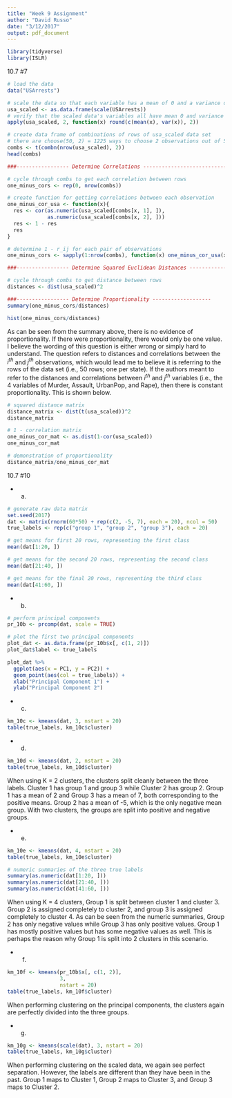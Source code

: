 ```yaml
---
title: "Week 9 Assignment"
author: "David Russo"
date: "3/12/2017"
output: pdf_document
---
```


```r
library(tidyverse)
library(ISLR)
```

10.7 #7
```r
# load the data
data("USArrests")

# scale the data so that each variable has a mean of 0 and a variance of 1
usa_scaled <- as.data.frame(scale(USArrests))
# verify that the scaled data's variables all have mean 0 and variance 1
apply(usa_scaled, 2, function(x) round(c(mean(x), var(x)), 2))

# create data frame of combinations of rows of usa_scaled data set
# there are choose(50, 2) = 1225 ways to choose 2 observations out of 50
combs <- t(combn(nrow(usa_scaled), 2))
head(combs)

###----------------- Determine Correlations ----------------------------

# cycle through combs to get each correlation between rows
one_minus_cors <- rep(0, nrow(combs))

# create function for getting correlations between each observation
one_minus_cor_usa <- function(x){
  res <- cor(as.numeric(usa_scaled[combs[x, 1], ]),
             as.numeric(usa_scaled[combs[x, 2], ]))
  res <- 1 - res
  res
}

# determine 1 - r_ij for each pair of observations
one_minus_cors <- sapply(1:nrow(combs), function(x) one_minus_cor_usa(x))

###----------------- Determine Squared Euclidean Distances --------------

# cycle through combs to get distance between rows
distances <- dist(usa_scaled)^2

###----------------- Determine Proportionality -------------------
summary(one_minus_cors/distances)

hist(one_minus_cors/distances)

```

As can be seen from the summary above, there is no evidence of proportionality. If there were proportionality, there would only be one value. I believe the wording of this question is either wrong or simply hard to understand. The question refers to distances and correlations between the $i^{th}$ and $j^{th}$ observations, which would lead me to believe it is referring to the rows of the data set (i.e., 50 rows; one per state). If the authors meant to refer to the distances and correlations between $i^{th}$ and $j^{th}$ variables (i.e., the 4 variables of Murder, Assault, UrbanPop, and Rape), then there is constant proportionality. This is shown below.

```r
# squared distance matrix 
distance_matrix <- dist(t(usa_scaled))^2
distance_matrix

# 1 - correlation matrix
one_minus_cor_mat <- as.dist(1-cor(usa_scaled))
one_minus_cor_mat

# demonstration of proportionality 
distance_matrix/one_minus_cor_mat
```

10.7 #10

  * a)
```r
# generate raw data matrix 
set.seed(2017)
dat <- matrix(rnorm(60*50) + rep(c(2, -5, 7), each = 20), ncol = 50)
true_labels <- rep(c("group 1", "group 2", "group 3"), each = 20)

# get means for first 20 rows, representing the first class
mean(dat[1:20, ])

# get means for the second 20 rows, representing the second class
mean(dat[21:40, ])

# get means for the final 20 rows, representing the third class
mean(dat[41:60, ])
```

  * b)
```r
# perform principal components
pr_10b <- prcomp(dat, scale = TRUE)

# plot the first two principal components
plot_dat <- as.data.frame(pr_10b$x[, c(1, 2)])
plot_dat$label <- true_labels

plot_dat %>%
  ggplot(aes(x = PC1, y = PC2)) +
  geom_point(aes(col = true_labels)) + 
  xlab("Principal Component 1") + 
  ylab("Principal Component 2")
```

  * c)
```r
km_10c <- kmeans(dat, 3, nstart = 20)
table(true_labels, km_10c$cluster)
```

  * d)
```r
km_10d <- kmeans(dat, 2, nstart = 20)
table(true_labels, km_10d$cluster)
```
When using K = 2 clusters, the clusters split cleanly between the three labels. Cluster 1 has group 1 and group 3 while Cluster 2 has group 2. Group 1 has a mean of 2 and Group 3 has a mean of 7, both corresponding to the positive means. Group 2 has a mean of -5, which is the only negative mean group. With two clusters, the groups are split into positive and negative groups.


  * e)
```r
km_10e <- kmeans(dat, 4, nstart = 20)
table(true_labels, km_10e$cluster)

# numeric summaries of the three true labels
summary(as.numeric(dat[1:20, ]))
summary(as.numeric(dat[21:40, ]))
summary(as.numeric(dat[41:60, ]))

```
When using K = 4 clusters, Group 1 is split between cluster 1 and cluster 3. Group 2 is assigned completely to cluster 2, and group 3 is assigned completely to cluster 4. As can be seen from the numeric summaries, Group 2 has only negative values while Group 3 has only positive values. Group 1 has mostly positive values but has some negative values as well. This is perhaps the reason why Group 1 is split into 2 clusters in this scenario. 

  * f)
```r
km_10f <- kmeans(pr_10b$x[, c(1, 2)],
                 3,
                 nstart = 20)
table(true_labels, km_10f$cluster)
```

When performing clustering on the principal components, the clusters again are perfectly divided into the three groups.

  * g)
```r
km_10g <- kmeans(scale(dat), 3, nstart = 20)
table(true_labels, km_10g$cluster)
```

When performing clustering on the scaled data, we again see perfect separation. However, the labels are different than they have been in the past. Group 1 maps to Cluster 1, Group 2 maps to Cluster 3, and Group 3 maps to Cluster 2. 



